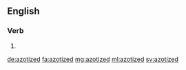 ==English==

===Verb===
{{head|en}}

# {{en-past of|azotize}}

[[de:azotized]]
[[fa:azotized]]
[[mg:azotized]]
[[ml:azotized]]
[[sv:azotized]]